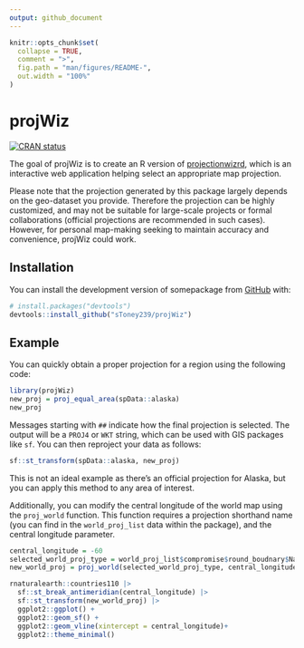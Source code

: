 ```yaml
---
output: github_document
---
```


```r
knitr::opts_chunk$set(
  collapse = TRUE,
  comment = ">",
  fig.path = "man/figures/README-",
  out.width = "100%"
)
```

# projWiz

<!-- badges: start -->
[![CRAN status](https://www.r-pkg.org/badges/version/projWiz)](https://CRAN.R-project.org/package=projWiz)
<!-- badges: end -->

The goal of projWiz is to create an R version of [projectionwizrd](https://projectionwizard.org/), which is an interactive web application helping select an appropriate map projection.

Please note that the projection generated by this package largely depends on the geo-dataset you provide. Therefore the projection can be highly customized, and may not be suitable for large-scale projects or formal collaborations (official projections are recommended in such cases). However, for personal map-making seeking to maintain accuracy and convenience, projWiz could work.

## Installation

You can install the development version of somepackage from [GitHub](https://github.com/) with:

``` r
# install.packages("devtools")
devtools::install_github("sToney239/projWiz")
```

## Example

You can quickly obtain a proper projection for a region using the following code:

```r
library(projWiz)
new_proj = proj_equal_area(spData::alaska)
new_proj
```
Messages starting with `##` indicate how the final projection is selected. The output will be a `PROJ4` or `WKT` string, which can be used with GIS packages like `sf`. You can then reproject your data as follows:

```r
sf::st_transform(spData::alaska, new_proj)
```

This is not an ideal example as there's an official projection for Alaska, but you can apply this method to any area of interest.

Additionally, you can modify the central longitude of the world map using the `proj_world` function. This function requires a projection shorthand name (you can find in the `world_proj_list` data within the package), and the central longitude parameter.

```r
central_longitude = -60
selected_world_proj_type = world_proj_list$compromise$round_boudnary$Natural_Earth
new_world_proj = proj_world(selected_world_proj_type, central_longitude)

rnaturalearth::countries110 |> 
  sf::st_break_antimeridian(central_longitude) |> 
  sf::st_transform(new_world_proj) |> 
  ggplot2::ggplot() + 
  ggplot2::geom_sf() +
  ggplot2::geom_vline(xintercept = central_longitude)+
  ggplot2::theme_minimal()
```

